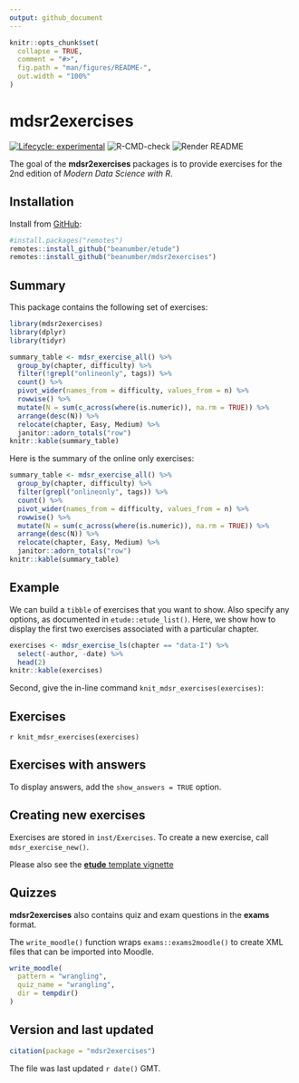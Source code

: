 ```yaml
---
output: github_document
---
```


<!-- The README.md file is auto-generated from README.Rmd.  Please be sure to make changes in that file -->

```r
knitr::opts_chunk$set(
  collapse = TRUE,
  comment = "#>",
  fig.path = "man/figures/README-",
  out.width = "100%"
)
```

# mdsr2exercises

<!-- badges: start -->
[![Lifecycle: experimental](https://img.shields.io/badge/lifecycle-experimental-orange.svg)](https://www.tidyverse.org/lifecycle/#experimental)
![R-CMD-check](https://github.com/beanumber/mdsr2exercises/workflows/R-CMD-check/badge.svg)
![Render README](https://github.com/beanumber/mdsr2exercises/workflows/Render%20README/badge.svg)
<!-- badges: end -->

The goal of the **mdsr2exercises** packages is to provide exercises for the 2nd edition of *Modern Data Science with R*. 

## Installation

Install from [GitHub](https://github.com):
 

```r
#install.packages("remotes")
remotes::install_github("beanumber/etude")
remotes::install_github("beanumber/mdsr2exercises")
```

## Summary

This package contains the following set of exercises:

```r
library(mdsr2exercises)
library(dplyr)
library(tidyr)
```

```r
summary_table <- mdsr_exercise_all() %>%
  group_by(chapter, difficulty) %>%
  filter(!grepl("onlineonly", tags)) %>%
  count() %>%
  pivot_wider(names_from = difficulty, values_from = n) %>%
  rowwise() %>%
  mutate(N = sum(c_across(where(is.numeric)), na.rm = TRUE)) %>%
  arrange(desc(N)) %>%
  relocate(chapter, Easy, Medium) %>%
  janitor::adorn_totals("row") 
knitr::kable(summary_table)
```

Here is the summary of the online only exercises:

```r
summary_table <- mdsr_exercise_all() %>%
  group_by(chapter, difficulty) %>%
  filter(grepl("onlineonly", tags)) %>%
  count() %>%
  pivot_wider(names_from = difficulty, values_from = n) %>%
  rowwise() %>%
  mutate(N = sum(c_across(where(is.numeric)), na.rm = TRUE)) %>%
  arrange(desc(N)) %>%
  relocate(chapter, Easy, Medium) %>%
  janitor::adorn_totals("row") 
knitr::kable(summary_table)
```




## Example

We can build a `tibble` of exercises that you want to show.
Also specify any options, as documented in `etude::etude_list()`.
Here, we show how to display the first two exercises associated with a particular chapter.

```r
exercises <- mdsr_exercise_ls(chapter == "data-I") %>%
  select(-author, -date) %>%
  head(2)
knitr::kable(exercises)
```


Second, give the in-line command `knit_mdsr_exercises(exercises)`:

## Exercises

`r knit_mdsr_exercises(exercises)`

## Exercises with answers

To display answers, add the `show_answers = TRUE` option.

## Creating new exercises

Exercises are stored in `inst/Exercises`. To create a new exercise, call `mdsr_exercise_new()`. 

Please also see the [**etude** template vignette](https://github.com/dtkaplan/etude/blob/master/vignettes/templates.Rmd)

## Quizzes

**mdsr2exercises** also contains quiz and exam questions in the **exams** format. 

The `write_moodle()` function wraps `exams::exams2moodle()` to create XML files that can be imported into Moodle. 

```r
write_moodle(
  pattern = "wrangling", 
  quiz_name = "wrangling", 
  dir = tempdir()
)
```


## Version and last updated

```r
citation(package = "mdsr2exercises")
```

The file was last updated `r date()` GMT.
